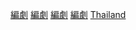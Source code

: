 {{Commonscat|Screenwriters from Thailand}}

[[Category:各职业泰国人|編劇]]
[[Category:泰国电影|編劇]]
[[Category:泰国作家|編劇]]
[[Category:泰国电視|編劇]]
[[Category:各國編劇|Thailand]]